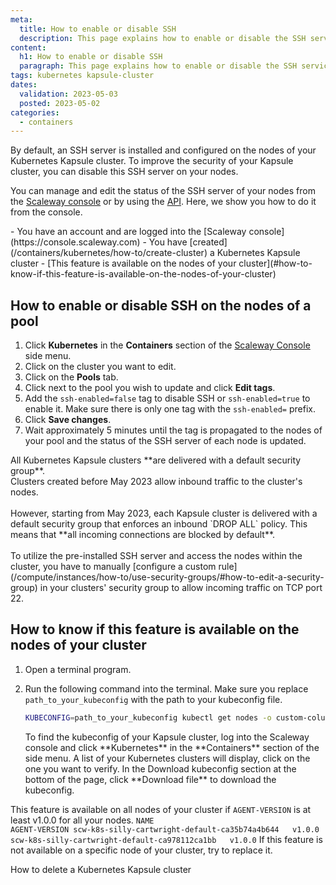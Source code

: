 ```yaml
---
meta:
  title: How to enable or disable SSH
  description: This page explains how to enable or disable the SSH service in your nodes
content:
  h1: How to enable or disable SSH
  paragraph: This page explains how to enable or disable the SSH service in your nodes
tags: kubernetes kapsule-cluster
dates:
  validation: 2023-05-03
  posted: 2023-05-02
categories:
  - containers
---
```


By default, an SSH server is installed and configured on the nodes of your Kubernetes Kapsule cluster.
To improve the security of your Kapsule cluster, you can disable this SSH server on your nodes.

You can manage and edit the status of the SSH server of your nodes from the [Scaleway console](https://console.scaleway.com) or by using the [API](https://www.scaleway.com/en/developers/).
Here, we show you how to do it from the console.

<Macro id="iam-requirements" />

<Message type="requirement">
  - You have an account and are logged into the [Scaleway console](https://console.scaleway.com)
  - You have [created](/containers/kubernetes/how-to/create-cluster) a Kubernetes Kapsule cluster
  - [This feature is available on the nodes of your cluster](#how-to-know-if-this-feature-is-available-on-the-nodes-of-your-cluster)
</Message>

## How to enable or disable SSH on the nodes of a pool

1. Click **Kubernetes** in the **Containers** section of the [Scaleway Console](https://console.scaleway.com) side menu.
2. Click on the cluster you want to edit.
3. Click on the **Pools** tab.
4. Click <Icon name="more"/> next to the pool you wish to update and click **Edit tags**.
5. Add the `ssh-enabled=false` tag to disable SSH or `ssh-enabled=true` to enable it. Make sure there is only one tag with the `ssh-enabled=` prefix.
6. Click **Save changes**.
7. Wait approximately 5 minutes until the tag is propagated to the nodes of your pool and the status of the SSH server of each node is updated.

<Message type="important">
  All Kubernetes Kapsule clusters **are delivered with a default security group**.<br />
  Clusters created before May 2023 allow inbound traffic to the cluster's nodes.<br /><br />
  However, starting from May 2023, each Kapsule cluster is delivered with a default security group that enforces an inbound `DROP ALL` policy. This means that **all incoming connections are blocked by default**.<br /><br />
  To utilize the pre-installed SSH server and access the nodes within the cluster, you have to manually [configure a custom rule](/compute/instances/how-to/use-security-groups/#how-to-edit-a-security-group) in your clusters' security group to allow incoming traffic on TCP port 22.
</Message>


## How to know if this feature is available on the nodes of your cluster

1. Open a terminal program.
2. Run the following command into the terminal. Make sure you replace `path_to_your_kubeconfig` with the path to your kubeconfig file.
    ```bash
    KUBECONFIG=path_to_your_kubeconfig kubectl get nodes -o custom-columns=NAME:.metadata.name,"AGENT-VERSION":".metadata.annotations.k8s\.scaleway\.com/agent-version"
    ```

    <Message type="tip">
      To find the kubeconfig of your Kapsule cluster, log into the Scaleway console and click **Kubernetes** in the **Containers** section of the side menu.
      A list of your Kubernetes clusters will display, click on the one you want to verify. In the Download kubeconfig section at the bottom of the page, click **Download file** to download the kubeconfig.
    </Message>

This feature is available on all nodes of your cluster if `AGENT-VERSION` is at least v1.0.0 for all your nodes.
    ```
    NAME                                             AGENT-VERSION
    scw-k8s-silly-cartwright-default-ca35b74a4b644   v1.0.0
    scw-k8s-silly-cartwright-default-ca978112ca1bb   v1.0.0
    ```
    <Message type="tip">
      If this feature is not available on a specific node of your cluster, try to replace it.
    </Message>

<Navigation title="See Also">
  <PreviousButton to="/containers/kubernetes/how-to/delete-cluster/">How to delete a Kubernetes Kapsule cluster</PreviousButton>
</Navigation>